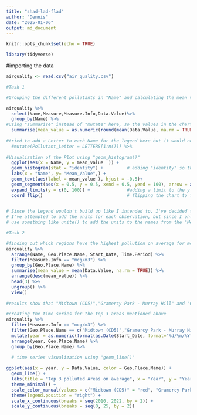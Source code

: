```yaml
---
title: "shad-lad-flad"
author: "Dennis"
date: "2025-01-06"
output: md_document
---
```

```r
knitr::opts_chunk$set(echo = TRUE)
```

```r
library(tidyverse)
```

#importing the data
```r
airquality <- read.csv("air_quality.csv")
```


```r
#Task 1

#Grouping the different pollutants in "Name" and calculating the mean value for each one

airquality %>%
  select(Name,Measure,Measure.Info,Data.Value)%>% 
  group_by(Name) %>%
#using "summarise" instead of "mutate" here, so the values in the chart are displayed correctly.
  summarise(mean_value = as.numeric(round(mean(Data.Value, na.rm = TRUE), digits = 1))) %>% 
  
#tried to add a Letter to each Name for the legend here but it would not work so I commented it out. 
  #mutate(Pollutant_Letter = LETTERS[1:n()]) %>%        
  
#Visualization of the Plot using "geom_histogram()"
  ggplot(aes(x = Name, y = mean_value  )) +
  geom_histogram(stat = "identity") +         # adding "identity" so the graph displays at all
  labs(x = "Name", y= "Mean_Value",) +
  geom_text(aes(label = mean_value ), hjust = -0.5)+ 
  geom_segment(aes(x = 0.5, y = 0.5, xend = 0.5, yend = 100), arrow = arrow(length = unit(0.1, "inches")) ) +
  expand_limits(y = c(0, 100)) +              #adding a limit to the y axis so the text fits in
  coord_flip()                                # flipping the chart to fit in the names with the values
  

# Since the Legend wouldn't build up like I intended to, I've decided to flip the chart in Order to make it more readable.
# I've attempted to add the units for each observation, but since I only got a good graph by using "summarise", I couldn't 
# use something like unite() to add the units to the names from the "Measure.Info" column
```
```r

#Task 2

#finding out which regions have the highest pollution on average for mcg/m^3 measurements
airquality %>%
  arrange(Name, Geo.Place.Name, Start_Date, Time.Period) %>%
  filter(Measure.Info == "mcg/m3") %>% 
  group_by(Geo.Place.Name) %>%
  summarise(mean_value = mean(Data.Value, na.rm = TRUE)) %>%
  arrange(desc(mean_value)) %>% 
  head(3) %>%
  ungroup() %>% 
  view()
  
#results show that "Midtown (CD5)","Gramercy Park - Murray Hill" and "Chelsea - Clinton" have the highest pollution on average.
```

```r
#creating the time series for the top 3 areas mentioned above
airquality %>% 
  filter(Measure.Info == "mcg/m3") %>% 
  filter(Geo.Place.Name == c("Midtown (CD5)","Gramercy Park - Murray Hill","Chelsea - Clinton")) %>%
  mutate(year = as.numeric(format(as.Date(Start_Date, format="%d/%m/%Y"), "%Y"))) %>%
  arrange(year, Geo.Place.Name) %>% 
  group_by(Geo.Place.Name) %>%
  
  # time series visualization using "geom_line()"

ggplot(aes(x = year, y = Data.Value, color = Geo.Place.Name)) +
  geom_line() +
  labs(title = "Top 3 polluted Areas on average", x = "Year", y = "Yearly Average Value (mcg/m3)") +
  theme_minimal() +
  scale_color_manual(values = c("Midtown (CD5)" = "red", "Gramercy Park - Murray Hill" = "blue", "Chelsea - Clinton" = "green")) +
  theme(legend.position = "right") +
  scale_x_continuous(breaks = seq(2010, 2022, by = 2)) +
  scale_y_continuous(breaks = seq(0, 25, by = 2)) 

```


